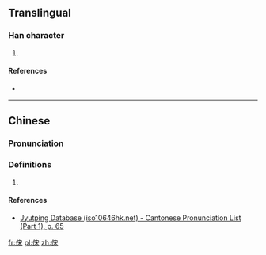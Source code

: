 ==Translingual==

===Han character===
{{Han char|rn=9|rad=人|as=07|sn=9|four=|canj=OJD,XOJD|ids=⿰亻宋}}

# {{defn|Han|sort=人07}}

====References====
* {{Han ref|kx=0105.050|dkj=00691|dj=0221.160|hdz=10166.060|uh=4FD5|ud=20437}}

----

==Chinese==
{{zh-forms}}

===Pronunciation===
{{zh-pron
|m=sàn
|c=saam3
|mc=y
|oc=y
|ma=
|cat=
}}

===Definitions===
# {{rfdef|lang=zh}}

====References====
* [http://www.iso10646hk.net/jp/document/download.jsp Jyutping Database (iso10646hk.net) - Cantonese Pronunciation List (Part 1), p. 65]

[[fr:俕]]
[[pl:俕]]
[[zh:俕]]